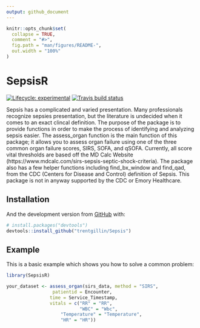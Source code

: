 ```yaml
---
output: github_document
---
```


<!-- README.md is generated from README.Rmd. Please edit that file -->

```r
knitr::opts_chunk$set(
  collapse = TRUE,
  comment = "#>",
  fig.path = "man/figures/README-",
  out.width = "100%"
)
```

# SepsisR

<!-- badges: start -->
[![Lifecycle: experimental](https://img.shields.io/badge/lifecycle-experimental-orange.svg)](https://www.tidyverse.org/lifecycle/#experimental)
[![Travis build status](https://travis-ci.org/trentgillin/Sepsis.svg?branch=master)](https://travis-ci.org/trentgillin/Sepsis)
<!-- badges: end -->

Sepsis has a complicated and varied presentation. Many professionals recognize
sepsies presentation, but the literature is undecided when it comes to an exact
clincal definition. The purpose of the package is to provide functions in order 
to make the process of identifying and analyzing sepsis easier. The assess_organ 
function is the main function of this package; it allows you to assess organ failure using
one of the three common organ failure scores, SIRS, SOFA, and qSOFA.
Currently, all score vital thresholds are based off the MD Calc Website 
(https://www.mdcalc.com/sirs-sepsis-septic-shock-criteria). 
The package also has a few helper functions including find_bx_window and find_qad, 
from the CDC (Centers for Disease and Control) definition of Sepsis. 
This package is not in anyway supported by the CDC or Emory Healthcare. 

## Installation

And the development version from [GitHub](https://github.com/) with:

``` r
# install.packages("devtools")
devtools::install_github("trentgillin/Sepsis")
```
## Example

This is a basic example which shows you how to solve a common problem:

```r
library(SepsisR)

your_dataset <- assess_organ(sirs_data, method = "SIRS",
				 patientid = Encounter, 
				time = Service_Timestamp, 
				vitals = c("RR" = "RR", 
				           "WBC" = "Wbc", 
					"Temperature" = "Temperature",
					"HR" = "HR"))
```
